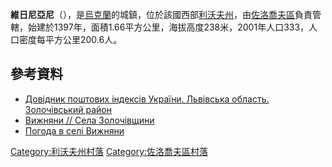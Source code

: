 {{coord|49|48|22|N|24|24|55|E|scale:100000|display=title}}

<!-- 檔案不存在 [[Image:Миколаївський_костел_у_Вижнянах.jpg|right]] -->
'''維日尼亞尼'''（{{lang-uk|Вижняни}}），是[[烏克蘭|烏克蘭]]的城鎮，位於該國西部[[利沃夫州|利沃夫州]]，由[[佐洛喬夫區|佐洛喬夫區]]負責管轄，始建於1397年，面積1.66平方公里，海拔高度238米，2001年人口333，人口密度每平方公里200.6人。

==參考資料==
*[http://www.uaidx.com/13/290?f=index&d=desc&lang=ua Довідник поштових індексів України. Львівська область. Золочівський район] {{Wayback|url=http://www.uaidx.com/13/290?f=index&d=desc&lang=ua |date=20160127100105 }}
* [https://web.archive.org/web/20140901091632/http://zolochiv.ridne.net/uk/node/203 Вижняни // Села Золочівщини]
* [http://weather.in.ua/ua/l'vovskaja/3555 Погода в селі Вижняни]

[[Category:利沃夫州村落|Category:利沃夫州村落]]
[[Category:佐洛喬夫區村落|Category:佐洛喬夫區村落]]


{{Lviv-geo-stub}}